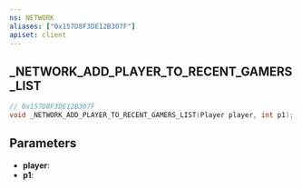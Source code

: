 ```yaml
---
ns: NETWORK
aliases: ["0x157D8F3DE12B307F"]
apiset: client
---
```

## _NETWORK_ADD_PLAYER_TO_RECENT_GAMERS_LIST

```c
// 0x157D8F3DE12B307F
void _NETWORK_ADD_PLAYER_TO_RECENT_GAMERS_LIST(Player player, int p1);
```


## Parameters
* **player**:
* **p1**: